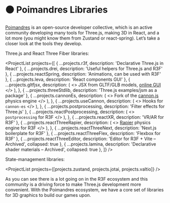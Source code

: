 
# ⚫️ Poimandres Libraries

[Poimandres](https://github.com/pmndrs) is an open-source developer collective, which is an active community developing many tools for Three.js, making 3D in React, and a lot more (you might know them from Zustand or react-spring). Let’s take a closer look at the tools they develop.

Three.js and React Three Fiber libraries:

<ProjectList
  projects={[
    { ...projects.r3f, description: 'Declarative Three.js in React' },
    { ...projects.drei, description: 'Useful helpers for Three.js and R3F' },
    { ...projects.reactSpring, description: 'Animations, can be used with R3F' },
    { ...projects.leva, description: 'React components GUI' },
    {
      ...projects.gltfjsx,
      description: (
        <>
          JSX from GLTF/GLB models, <a href="https://gltf.pmnd.rs/">online GUI</a>
        </>
      ),
    },
    { ...projects.threeStdlib, description: 'Three.js examples/jsm as a package' },
    {
      ...projects.cannonEs,
      description: (
        <>
          Fork of the <a href="https://github.com/schteppe/cannon.js">cannon.js</a> physics engine
        </>
      ),
    },
    {
      ...projects.useCannon,
      description: (
        <>
          Hooks for <code>cannon-es</code>
        </>
      ),
    },
    { ...projects.postprocessing, description: 'Filter effects for Three.js' },
    {
      ...projects.reactPostprocessing,
      description: (
        <>
          <code>postprocessing</code> for R3F
        </>
      ),
    },
    { ...projects.reactXR, description: 'VR/AR for R3F' },
    {
      ...projects.reactThreeRapier,
      description: (
        <>
          <a href="https://rapier.rs/">Rapier</a> physics engine for R3F
        </>
      ),
    },
    { ...projects.reactThreeNext, description: 'Next.js boilerplate for R3F' },
    { ...projects.reactThreeFlex, description: 'Flexbox for R3F' },
    { ...projects.reactThreeEditor, description: 'Editor for R3F + Vite – Archived', collapsed: true },
    { ...projects.lamina, description: 'Declarative shader materials – Archived', collapsed: true },
  ]}
/>

State-management libraries:

<ProjectList projects={[projects.zustand, projects.jotai, projects.valtio]} />

As you can see there is a lot going on in the R3F ecosystem and this community is a driving force to make Three.js development more convenient. With the Poimandres ecosystem, we have a core set of libraries for 3D graphics to build our games upon.
